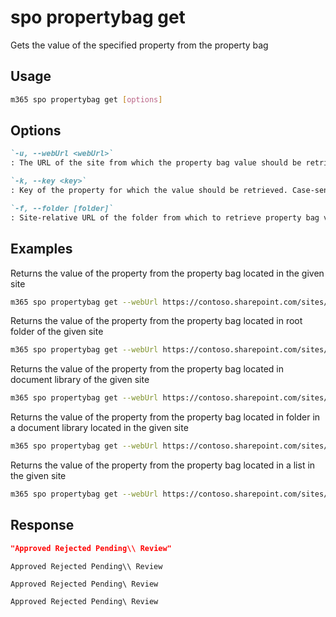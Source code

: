 
# spo propertybag get

Gets the value of the specified property from the property bag

## Usage

```sh
m365 spo propertybag get [options]
```

## Options

```md definition-list
`-u, --webUrl <webUrl>`
: The URL of the site from which the property bag value should be retrieved.

`-k, --key <key>`
: Key of the property for which the value should be retrieved. Case-sensitive.

`-f, --folder [folder]`
: Site-relative URL of the folder from which to retrieve property bag value. Case-sensitive.
```

<Global />

## Examples

Returns the value of the property from the property bag located in the given site

```sh
m365 spo propertybag get --webUrl https://contoso.sharepoint.com/sites/test --key key1
```

Returns the value of the property from the property bag located in root folder of the given site

```sh
m365 spo propertybag get --webUrl https://contoso.sharepoint.com/sites/test --key key1 --folder /
```

Returns the value of the property from the property bag located in document library of the given site

```sh
m365 spo propertybag get --webUrl https://contoso.sharepoint.com/sites/test --key key1 --folder '/Shared Documents'
```

Returns the value of the property from the property bag located in folder in a document library located in the given site

```sh
m365 spo propertybag get --webUrl https://contoso.sharepoint.com/sites/test --key key1 --folder '/Shared Documents/MyFolder'
```

Returns the value of the property from the property bag located in a list in the given site

```sh
m365 spo propertybag get --webUrl https://contoso.sharepoint.com/sites/test --key key1 --folder /Lists/MyList
```

## Response

<Tabs>
  <TabItem value="JSON">

  ```json
  "Approved Rejected Pending\\ Review"
  ```

  </TabItem>
  <TabItem value="Text">

  ```text
  Approved Rejected Pending\\ Review
  ```

  </TabItem>
  <TabItem value="CSV">

  ```csv
  Approved Rejected Pending\ Review
  ```

  </TabItem>
  <TabItem value="Markdown">

  ```md
  Approved Rejected Pending\ Review
  ```

  </TabItem>
</Tabs>

